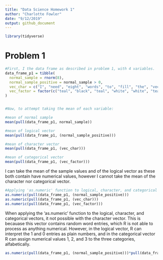 ```yaml
---
title: "Data Science Homework 1"
author: "Charlotte Fowler"
date: "9/12/2019"
output: github_document
---
```


```r
library(tidyverse)
```

# Problem 1

```r
#First, I the data frame as described in problem 1, with 4 variables.
data_frame_p1 = tibble(
  normal_sample = rnorm(8),
  normal_sample_positive = normal_sample > 0,
  vec_char = c("I", "need", "eight", "words", "to", "fill", "the", "vector"),
  vec_factor = factor(c("teal", "black", "teal", "white", "white", "teal", "black", "teal"))
)


#Now, to attempt taking the mean of each variable: 

#mean of normal sample
mean(pull(data_frame_p1, normal_sample))

#mean of logical vector
mean(pull(data_frame_p1, (normal_sample_positive)))

#mean of character vector
mean(pull(data_frame_p1, (vec_char)))

#mean of categorical vector
mean(pull(data_frame_p1, (vec_factor)))
```
I can take the mean of the sample values and of the logical vector as these  both contain have numerical values, however I cannot take the mean of the character nor categorical vector. 


```r
#Applying 'as.numeric' function to logical, character, and categorical vectors
as.numeric(pull(data_frame_p1, (normal_sample_positive)))
as.numeric(pull(data_frame_p1, (vec_char)))
as.numeric(pull(data_frame_p1, (vec_factor)))
```
When applying the 'as.numeric' function to the logical, character, and categorical vectors, it not possible with the character vector. This is becauase this vector contains random word entries, which R is not able to process as anything numerical. However, in the logical vector, R can interpret the 1 and 0 entries as plain numbers, and in the categorical vector R can assign numerical values 1, 2, and 3 to the three categories, alfabetically. 

```r
as.numeric(pull(data_frame_p1, (normal_sample_positive)))*pull(data_frame_p1, (normal_sample))
```

